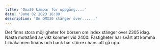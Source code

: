 ```yaml
---
title: 'Omx30 kämpar för uppgång....'
date: 'June 02 2023 16:00'
description: 'Om OMX30 stänger över......'
---
```

Det finns stora möjligheter för börsen om index stänger över 2305 idag. Nästa motstånd av vikt kommer vid 2400. Fastigheter har svårt att komma tillbaka men finans och bank har större chans att gå upp.
